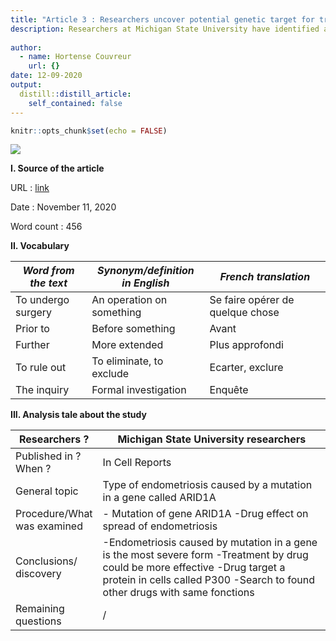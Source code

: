 ```yaml
---
title: "Article 3 : Researchers uncover potential genetic target for treating endometriosis "
description: Researchers at Michigan State University have identified a mutation in the ARID1A gene to treat the most invasive form of endometriosis. 
  
author:
  - name: Hortense Couvreur
    url: {}
date: 12-09-2020
output:
  distill::distill_article:
    self_contained: false
---
```


```r
knitr::opts_chunk$set(echo = FALSE)
```

![](image/article3.png)

**I. Source of the article**

URL : [link](https://www.news-medical.net/news/20201111/Researchers-uncover-potential-genetic-target-for-treating-endometriosis.aspx)

Date : November 11, 2020

Word count : 456

**II. Vocabulary**

| *Word from the text* | *Synonym/definition in English* | *French translation*             |
|----------------------|---------------------------------|----------------------------------|
| To undergo surgery   | An operation on something       | Se faire opérer de quelque chose |
| Prior to             | Before something                | Avant                            |
| Further              | More extended                   | Plus approfondi                  |
| To rule out          | To eliminate, to exclude        | Ecarter, exclure                 |
| The inquiry          | Formal investigation            | Enquête                          |


**III. Analysis tale about the study**

| Researchers ?                | Michigan State University researchers                                                                                                                                                                         |
|------------------------------|---------------------------------------------------------------------------------------------------------------------------------------------------------------------------------------------------------------|
| Published in ? When ?        | In Cell Reports                                                                                                                                                                                               |
| General topic                | Type of endometriosis caused by a mutation in a gene called ARID1A                                                                                                                                            |
| Procedure/What was examined  | - Mutation of gene ARID1A -Drug effect on spread of endometriosis                                                                                                                                             |
| Conclusions/ discovery       | -Endometriosis caused by mutation in a gene is the most severe form -Treatment by drug could be more effective  -Drug target a protein in cells called P300 -Search to found other drugs with same fonctions  |
| Remaining questions          | /                                                                                                                                                                                                             |
